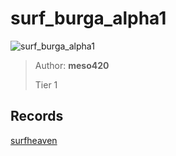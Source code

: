 
# surf_burga_alpha1

![surf_burga_alpha1](https://raw.githubusercontent.com/Sayt123/SurfMapPics/Maps-and-bonuses/csgo/surf_burga_alpha1.jpg)

> Author: **meso420**
>
> Tier 1

## Records

[surfheaven](https://surfheaven.eu/map/surf_burga_alpha1)
